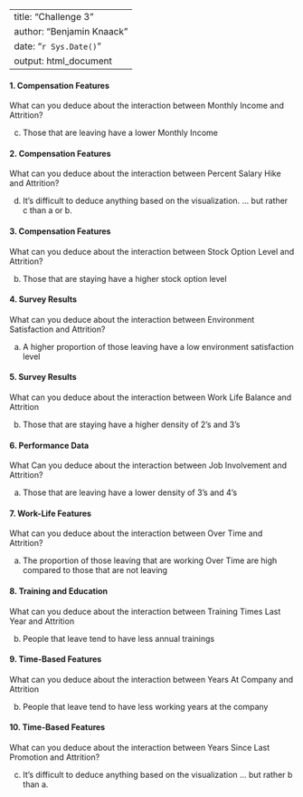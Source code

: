 


---
title: "Challenge 3 "
author: "Benjamin Knaack"
date: "`r Sys.Date()`"
output: html_document
---





#### 1. Compensation Features
What can you deduce about the interaction between Monthly Income and Attrition?

c. Those that are leaving have a lower Monthly Income


#### 2. Compensation Features
What can you deduce about the interaction between Percent Salary Hike and Attrition?

d. It's difficult to deduce anything based on the visualization. 
... but rather c than a or b.

#### 3. Compensation Features
What can you deduce about the interaction between Stock Option Level and Attrition?

b. Those that are staying have a higher stock option level

#### 4. Survey Results
What can you deduce about the interaction between Environment Satisfaction and Attrition?

a. A higher proportion of those leaving have a low environment satisfaction level
  
#### 5. Survey Results
What can you deduce about the interaction between Work Life Balance and Attrition

b. Those that are staying have a higher density of 2's and 3's

#### 6. Performance Data
What Can you deduce about the interaction between Job Involvement and Attrition?

a. Those that are leaving have a lower density of 3's and 4's

#### 7. Work-Life Features
What can you deduce about the interaction between Over Time and Attrition?

a. The proportion of those leaving that are working Over Time are high compared to those that are not leaving

#### 8. Training and Education
What can you deduce about the interaction between Training Times Last Year and Attrition

b. People that leave tend to have less annual trainings

#### 9. Time-Based Features
What can you deduce about the interaction between Years At Company and Attrition

b. People that leave tend to have less working years at the company

#### 10. Time-Based Features
What can you deduce about the interaction between Years Since Last Promotion and Attrition?

c. It's difficult to deduce anything based on the visualization
... but rather b than a.
